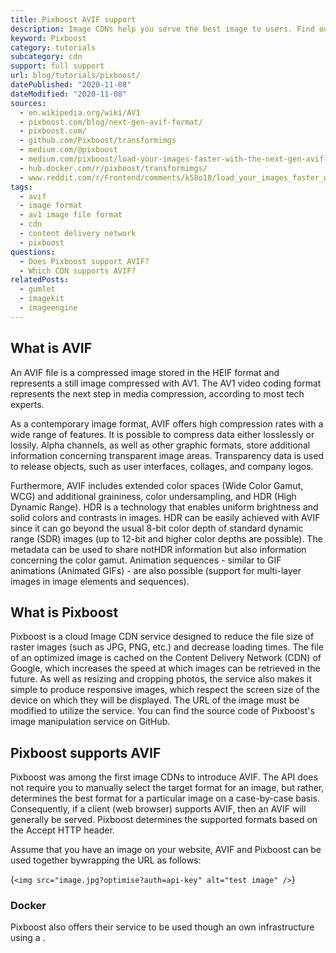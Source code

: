 ```yaml
---
title: Pixboost AVIF support
description: Image CDNs help you serve the best image to users. Find out how you can use AVIF images in Pixboost.
keyword: Pixboost
category: tutorials
subcategory: cdn
support: full support
url: blog/tutorials/pixboost/
datePublished: "2020-11-08"
dateModified: "2020-11-08"
sources:
  - en.wikipedia.org/wiki/AV1
  - pixboost.com/blog/next-gen-avif-format/
  - pixboost.com/
  - github.com/Pixboost/transformimgs
  - medium.com/@pixboost
  - medium.com/pixboost/load-your-images-faster-with-the-next-gen-avif-format-3a0a6d2936eb
  - hub.docker.com/r/pixboost/transformimgs/
  - www.reddit.com/r/Frontend/comments/k58o18/load_your_images_faster_with_the_nextgen_avif/
tags:
  - avif
  - image format
  - av1 image file format
  - cdn
  - content delivery network
  - pixboost
questions:
  - Does Pixboost support AVIF?
  - Which CDN supports AVIF?
relatedPosts:
  - gumlet
  - imagekit
  - imageengine
---
```


## What is AVIF

An AVIF file is a compressed image stored in the HEIF format and represents a still image compressed with AV1. The AV1 video coding format represents the next step in media compression, according to most tech experts.

As a contemporary image format, AVIF offers high compression rates with a wide range of features. It is possible to compress data either losslessly or lossily. Alpha channels, as well as other graphic formats, store additional information concerning transparent image areas. Transparency data is used to release objects, such as user interfaces, collages, and company logos.

Furthermore, AVIF includes extended color spaces (Wide Color Gamut, WCG) and additional graininess, color undersampling, and HDR (High Dynamic Range). HDR is a technology that enables uniform brightness and solid colors and contrasts in images. HDR can be easily achieved with AVIF since it can go beyond the usual 8-bit color depth of standard dynamic range (SDR) images (up to 12-bit and higher color depths are possible). The metadata can be used to share notHDR information but also information concerning the color gamut. Animation sequences - similar to GIF animations (Animated GIFs) - are also possible (support for multi-layer images in image elements and sequences).

## What is Pixboost

Pixboost is a cloud Image CDN service designed to reduce the file size of raster images (such as JPG, PNG, etc.) and decrease loading times. The file of an optimized image is cached on the Content Delivery Network (CDN) of Google, which increases the speed at which images can be retrieved in the future. As well as resizing and cropping photos, the service also makes it simple to produce responsive images, which respect the screen size of the device on which they will be displayed. The URL of the image must be modified to utilize the service. You can find the source code of Pixboost's image manipulation service on GitHub.

## Pixboost supports AVIF

Pixboost was among the first image CDNs to introduce AVIF. The API does not require you to manually select the target format for an image, but rather, determines the best format for a particular image on a case-by-case basis. Consequently, if a client (web browser) supports AVIF, then an AVIF will generally be served. Pixboost determines the supported formats based on the Accept HTTP header.

Assume that you have an image on your website, AVIF and Pixboost can be used together bywrapping the URL as follows:

<Syntax language="html">{`<img
src="image.jpg?optimise?auth=api-key"
alt="test image"
/>`}</Syntax>

### Docker

Pixboost also offers their service to be used though an own infrastructure using a <Link href="github.com/Pixboost/transformimgs" text="docker image"/>.
